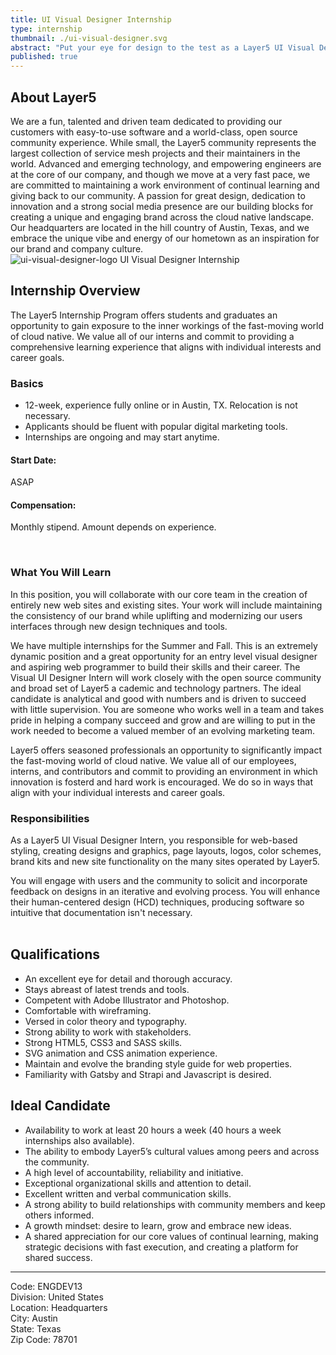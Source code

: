 ```yaml
---
title: UI Visual Designer Internship
type: internship
thumbnail: ./ui-visual-designer.svg
abstract: "Put your eye for design to the test as a Layer5 UI Visual Designer Intern."
published: true
---
```




<CareerWrapper>

<h2>About Layer5</h2>
We are a fun, talented and driven team dedicated to providing our customers with easy-to-use software and a world-class, open source community experience. While small, the Layer5 community represents the largest collection of service mesh projects and their maintainers in the world. Advanced and emerging technology, and empowering engineers are at the core of our company, and though we move at a very fast pace, we are committed to maintaining a work environment of continual learning and giving back to our community. A passion for great design, dedication to innovation and a strong social media presence are our building blocks for creating a unique and engaging brand across the cloud native landscape. Our headquarters are located in the hill country of Austin, Texas, and we embrace the unique vibe and energy of our hometown as an inspiration for our brand and company culture.

<div className="logo">
    <img src={ui_visual_designer_logo} alt="ui-visual-designer-logo" />
    UI Visual Designer Internship
</div>

<h2>Internship Overview</h2>
The Layer5 Internship Program offers students and graduates an opportunity to gain exposure to the inner workings of the fast-moving world of cloud native. We value all of our interns and commit to providing a comprehensive learning experience that aligns with individual interests and career goals.

<h3>Basics</h3>
<ul>
    <li>12-week, experience fully online or in Austin, TX. Relocation is not necessary.</li>
    <li>Applicants should be fluent with popular digital marketing tools.</li>
    <li>Internships are ongoing and may start anytime.</li>
</ul>
<h4 className= "same-line" >Start Date: </h4> ASAP
<br/>

<h4 className= "same-line">Compensation:</h4> Monthly stipend. Amount depends on experience.<br/>

<br/><h3>What You Will Learn</h3>
In this position, you will collaborate with our core team in the creation of entirely new web sites and existing sites.
Your work will include maintaining the consistency of our brand while uplifting and modernizing our users
interfaces through new design techniques and tools.

We have multiple internships for the Summer and Fall. This is an extremely dynamic position and a great 
opportunity for an entry level visual designer and aspiring web programmer to build their skills and their career. 
The Visual UI Designer Intern will work closely with the open source community and broad set of Layer5 a
cademic and technology partners. The ideal candidate is analytical and good with numbers and is driven 
to succeed with little supervision. You are someone who works well in a team and takes pride in helping a 
company succeed and grow and are willing to put in the work needed to become a valued member of an evolving 
marketing team.

Layer5 offers seasoned professionals an opportunity to significantly impact the fast-moving world of cloud native. 
We value all of our employees, interns, and contributors and commit to providing an environment in which 
innovation is fosterd and hard work is encouraged. We do so in ways that align with your individual interests and career goals.

<h3>Responsibilities</h3>
As a Layer5 UI Visual Designer Intern, you responsible for web-based styling, creating designs and graphics,
page layouts, logos, color schemes, brand kits and new site functionality on the many sites operated by Layer5. 

You will engage with users and the community to solicit and incorporate feedback on designs in an iterative and evolving process.
You will enhance their human-centered design (HCD) techniques, producing software so intuitive that documentation isn't necessary.<br/><br/>


<h2>Qualifications</h2>
<ul>
    <li>An excellent eye for detail and thorough accuracy.</li>
    <li>Stays abreast of latest trends and tools.</li>
    <li>Competent with Adobe Illustrator and Photoshop.</li>
    <li>Comfortable with wireframing.</li>
    <li>Versed in color theory and typography.</li>
    <li>Strong ability to work with stakeholders.</li>
    <li>Strong HTML5, CSS3 and SASS skills.</li>
    <li>SVG animation and CSS animation experience.</li>
    <li>Maintain and evolve the branding style guide for web properties.</li>
    <li>Familiarity with Gatsby and Strapi and Javascript is desired.</li>
</ul>

<h2>Ideal Candidate</h2>
<ul>
     <li>Availability to work at least 20 hours a week (40 hours a week internships also available).</li>
    <li>The ability to embody Layer5’s cultural values among peers and across the community.</li>
    <li>A high level of accountability, reliability and initiative.</li>
    <li>Exceptional organizational skills and attention to detail.</li>
    <li>Excellent written and verbal communication skills.</li>
    <li>A strong ability to build relationships with community members and keep others informed.</li>
    <li>A growth mindset: desire to learn, grow and embrace new ideas.</li>
    <li>A shared appreciation for our core values of continual learning, making strategic decisions with fast execution, and creating a platform for shared success.</li>
</ul>

<PositionApply />

<hr />
<p>
Code: ENGDEV13<br/>
Division: United States<br/>
Location: Headquarters<br/>
City: Austin<br/>
State: Texas<br/>
Zip Code: 78701<br/>
</p>

</CareerWrapper>
